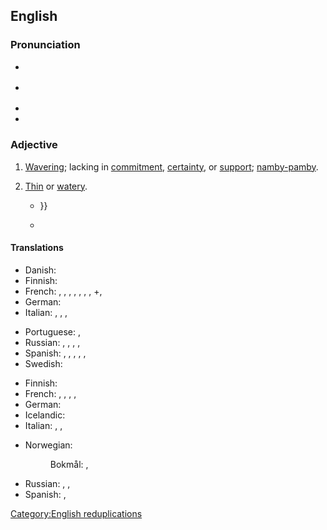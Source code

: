 ==English==
{{was wotd|2010|July|3}}
{{rfe|en}}

===Pronunciation===
* {{a|UK}} {{IPA|en|/ˈwɪʃ.iˌwɒʃ.i/}}
* {{a|US}} {{IPA|en|/ˈwɪʃ.iˌwɔ.ʃi/|/ˈwɪʃ.iˌwɑ.ʃi/}}
* {{audio|en|en-us-wishy-washy.ogg|Audio (US)}}
* {{audio|en|en-au-wishy-washy.ogg|Audio (AU)}}

===Adjective===
{{en-adj|er|more}}

# [[waver|Waver]]ing; lacking in [[commitment]], [[certainty]], or [[support]]; [[namby-pamby]].
#:{{ux|en|Not wanting to be pressed for details, public relations gave a '''wishy-washy''' answer.}}
# [[thin|Thin]] or [[watery]].
#:{{ux|en|The '''wishy-washy''' orange juice served by the cafeteria not only failed to be sweet; it was barely orange.}}
#* {{quote-journal|en|1915||Maine booze turns an iron tub blue|The Mixer and Server|passage=Usually the quality of the liquor is judged by the "bite" of it. The hotter the better. A drink of first class, aged whisky would be ridiculed in most parts of Maine as a '''wishy-washy''' beverage fit only for mollycoddles. The Down East "soak" wants something that stings and burns all the way, and usually he gets it{{...}}}}
#* {{quote-book|en|2006|Gipsy Petulengro|Romany Hints for Outdoor Living and Tips for Ramblers|page=7|passage=And you will appreciate drinking the hot cup, or rather billy, of ''tea''—which is more than one can call the '''wishy-washy''' concoction served up in some 'tea-houses'.}}

====Translations====
{{trans-top|wavering or lacking in commitment, certainty, or support}}
* Danish: {{t|da|vægelsindet}}
* Finnish: {{t+|fi|ympäripyöreä}}
* French: {{t+|fr|molasse}}, {{t+|fr|mollasson}}, {{t+|fr|béni-oui-oui}}, {{t+|fr|chiffe molle}}, {{t+|fr|femmelette}}, {{t+|fr|couille molle}} {{qualifier|colloquial}}, {{t+|fr|girouette}}, +{{t+|fr|fadasse}}, {{t+|fr|aseptisé}}
* German: {{t+|de|Wischiwaschi|alt=Wischiwaschi-}}
* Italian: {{t+|it|incerto}}, {{t+|it|smidollato}}, {{t|it|mollaccione|m}}, {{t+|it|indeciso|m}}
{{trans-mid}}
* Portuguese: {{t+|pt|indeciso|m}}, {{t|pt|enrolado|m}}
* Russian: {{t+|ru|невырази́тельный}}, {{t+|ru|безли́кий}}, {{t+|ru|бле́дный}}, {{qualifier|somewhat|informal}} {{t+|ru|хи́лый}}, {{t+|ru|зы́бкий|m}}
* Spanish: {{t+|es|indeciso}}, {{t+|es|lábil}}, {{t+|es|débil}}, {{t+|es|vacilante}}, {{t+|es|veleta}}, {{t+|es|tornadizo}}
* Swedish: {{t+|sv|vacklande}}
{{trans-bottom}}

{{trans-top|thin or watery}}
* Finnish: {{t+|fi|vetinen}}
* French: {{t+|fr|lavasse}}, {{t+|fr|jus de chaussette}}, {{t+|fr|pisse d'âne}}, {{t+|fr|bibine}}, {{t+|fr|eau de vaisselle}}
* German: {{t+|de|verwässert}}
* Icelandic: {{t|is|lapþunnur|m}}
* Italian: {{t+|it|annacquato|m}}, {{t+|it|allungato|m}}, {{t+|it|diluito|m}}
{{trans-mid}}
* Norwegian:
*: Bokmål: {{t+|nb|vassen}}, {{t+|nb|tynn}}
* Russian: {{t+|ru|водяни́стый}}, {{t+|ru|сла́бый}}, {{t+|ru|жи́дкий}}
* Spanish: {{t+|es|bebistrajo}}, {{t+|es|aguado}}
{{trans-bottom}}

[[Category:English reduplications]]